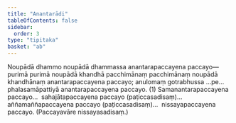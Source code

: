 ```yaml
---
title: "Anantarādi"
tableOfContents: false
sidebar:
  order: 3
type: "tipitaka"
basket: "ab"
---
```



<DynamicBreadcrumb />

<Division number="397">

<Paragraph number="3327">
Noupādā dhammo noupādā dhammassa anantarapaccayena paccayo—  purimā purimā noupādā khandhā pacchimānaṃ pacchimānaṃ noupādā khandhānaṃ anantarapaccayena paccayo; anulomaṃ gotrabhussa …pe…  phalasamāpattiyā anantarapaccayena paccayo. (1)
</Paragraph>

<Paragraph number="3328">
Samanantarapaccayena paccayo…  sahajātapaccayena paccayo (paṭiccasadisaṃ)…  aññamaññapaccayena paccayo (paṭiccasadisaṃ)…  nissayapaccayena paccayo. (Paccayavāre nissayasadisaṃ.)
</Paragraph>
</Division>